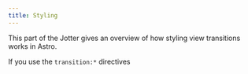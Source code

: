 ```yaml
---
title: Styling
---
```


This part of the Jotter gives an overview of how styling view transitions works in Astro.

If you use the `transition:*` directives


